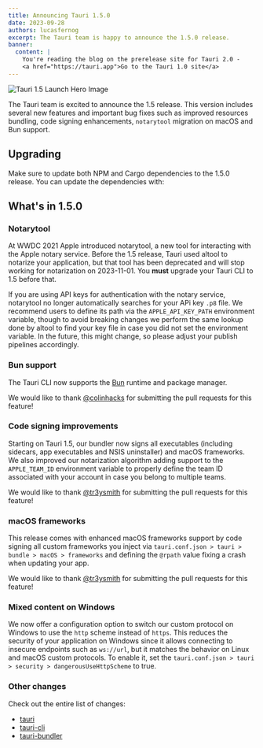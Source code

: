 ```yaml
---
title: Announcing Tauri 1.5.0
date: 2023-09-28
authors: lucasfernog
excerpt: The Tauri team is happy to announce the 1.5.0 release.
banner:
  content: |
    You're reading the blog on the prerelease site for Tauri 2.0 -
    <a href="https://tauri.app">Go to the Tauri 1.0 site</a>
---
```



![Tauri 1.5 Launch Hero Image](./tauri_1_5_images/header.png)

The Tauri team is excited to announce the 1.5 release. This version includes several new features and important bug fixes such as improved resources bundling, code signing enhancements, `notarytool` migration on macOS and Bun support.

## Upgrading

Make sure to update both NPM and Cargo dependencies to the 1.5.0 release. You can update the dependencies with:

<CommandTabs
	npm="npm install @tauri-apps/cli@latest @tauri-apps/api@latest"
	yarn="yarn upgrade @tauri-apps/cli @tauri-apps/api --latest"
	pnpm="pnpm update @tauri-apps/cli @tauri-apps/api --latest"
	cargo="cargo update"
/>

## What's in 1.5.0

### Notarytool

At WWDC 2021 Apple introduced notarytool, a new tool for interacting with the Apple notary service.
Before the 1.5 release, Tauri used altool to notarize your application, but that tool has been deprecated and will stop working for notarization on 2023-11-01.
You **must** upgrade your Tauri CLI to 1.5 before that.

If you are using API keys for authentication with the notary service, notarytool no longer automatically searches for your APi key `.p8` file.
We recommend users to define its path via the `APPLE_API_KEY_PATH` environment variable, though to avoid breaking changes we perform the same lookup done by altool to find your key file in case you did not set the environment variable.
In the future, this might change, so please adjust your publish pipelines accordingly.

### Bun support

The Tauri CLI now supports the [Bun](https://bun.sh/) runtime and package manager.

We would like to thank [@colinhacks](https://github.com/colinhacks) for submitting the pull requests for this feature!

### Code signing improvements

Starting on Tauri 1.5, our bundler now signs all executables (including sidecars, app executables and NSIS uninstaller) and macOS frameworks.
We also improved our notarization algorithm adding support to the `APPLE_TEAM_ID` environment variable to properly define the team ID associated with your account in case you belong to multiple teams.

We would like to thank [@tr3ysmith](https://github.com/tr3ysmith) for submitting the pull requests for this feature!

### macOS frameworks

This release comes with enhanced macOS frameworks support by code signing all custom frameworks you inject via `tauri.conf.json > tauri > bundle > macOS > frameworks` and defining the `@rpath` value fixing a crash when updating your app.

We would like to thank [@tr3ysmith](https://github.com/tr3ysmith) for submitting the pull requests for this feature!

### Mixed content on Windows

We now offer a configuration option to switch our custom protocol on Windows to use the `http` scheme instead of `https`.
This reduces the security of your application on Windows since it allows connecting to insecure endpoints such as `ws://url`,
but it matches the behavior on Linux and macOS custom protocols. To enable it, set the `tauri.conf.json > tauri > security > dangerousUseHttpScheme` to true.

### Other changes

Check out the entire list of changes:

- [tauri](https://github.com/tauri-apps/tauri/releases/tag/tauri-v1.5.0)
- [tauri-cli](https://github.com/tauri-apps/tauri/releases/tag/tauri-cli-v1.5.0)
- [tauri-bundler](https://github.com/tauri-apps/tauri/releases/tag/tauri-bundler-v1.4.0)
